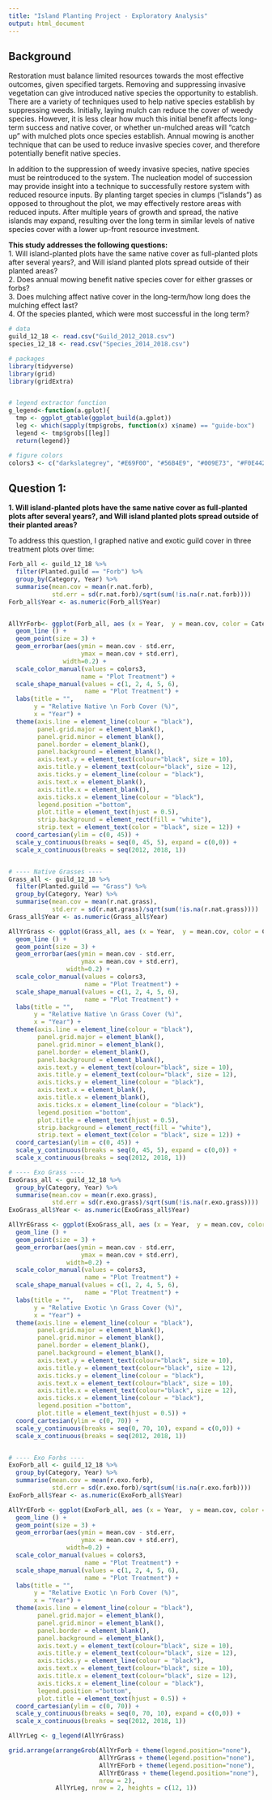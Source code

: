 ```yaml
---
title: "Island Planting Project - Exploratory Analysis"
output: html_document
---
```

  
  
## Background
Restoration must balance limited resources towards the most effective outcomes, given specified targets. Removing and suppressing invasive vegetation can give introduced native species the opportunity to establish. There are a variety of techniques used to help native species establish by suppressing weeds. Initially, laying mulch can reduce the cover of weedy species. However, it is less clear how much this initial benefit affects long-term success and native cover, or whether un-mulched areas will “catch up” with mulched plots once species establish. Annual mowing is another technique that can be used to reduce invasive species cover, and therefore potentially benefit native species.  
  
In addition to the suppression of weedy invasive species, native species must be reintroduced to the system. The nucleation model of succession may provide insight into a technique to successfully restore system with reduced resource inputs. By planting target species in clumps (“islands”) as opposed to throughout the plot, we may effectively restore areas with reduced inputs. After multiple years of growth and spread, the native islands may expand, resulting over the long term in similar levels of native species cover with a lower up-front resource investment.  
  
**This study addresses the following questions:**  
1. Will island-planted plots have the same native cover as full-planted plots after several years?, and Will island planted plots spread outside of their planted areas?  
2. Does annual mowing benefit native species cover for either grasses or forbs?  
3. Does mulching affect native cover in the long-term/how long does the mulching effect last?  
4. Of the species planted, which were most successful in the long term? 
  
  
```r
# data
guild_12_18 <- read.csv("Guild_2012_2018.csv")
species_12_18 <- read.csv("Species_2014_2018.csv")

# packages
library(tidyverse)
library(grid)
library(gridExtra)


# legend extractor function
g_legend<-function(a.gplot){
  tmp <- ggplot_gtable(ggplot_build(a.gplot))
  leg <- which(sapply(tmp$grobs, function(x) x$name) == "guide-box")
  legend <- tmp$grobs[[leg]]
  return(legend)}

# figure colors
colors3 <- c("darkslategrey", "#E69F00", "#56B4E9", "#009E73", "#F0E442", "#0072B2", "#D55E00", "#CC79A7")

```

## Question 1: 
**1. Will island-planted plots have the same native cover as full-planted plots after several years?, and Will island planted plots spread outside of their planted areas?**  

To address this question, I graphed native and exotic guild cover in three treatment plots over time:
  
```r

Forb_all <- guild_12_18 %>%
  filter(Planted.guild == "Forb") %>%
  group_by(Category, Year) %>%
  summarise(mean.cov = mean(r.nat.forb),
            std.err = sd(r.nat.forb)/sqrt(sum(!is.na(r.nat.forb))))
Forb_all$Year <- as.numeric(Forb_all$Year)


AllYrForb<- ggplot(Forb_all, aes (x = Year,  y = mean.cov, color = Category, shape = Category)) +
  geom_line () +
  geom_point(size = 3) +
  geom_errorbar(aes(ymin = mean.cov - std.err, 
                    ymax = mean.cov + std.err),
               width=0.2) +
  scale_color_manual(values = colors3,
                    name = "Plot Treatment") +
  scale_shape_manual(values = c(1, 2, 4, 5, 6),
                     name = "Plot Treatment") +
  labs(title = "",
       y = "Relative Native \n Forb Cover (%)",
       x = "Year") +
  theme(axis.line = element_line(colour = "black"),
        panel.grid.major = element_blank(),
        panel.grid.minor = element_blank(),
        panel.border = element_blank(),
        panel.background = element_blank(),
        axis.text.y = element_text(colour="black", size = 10),
        axis.title.y = element_text(colour="black", size = 12),
        axis.ticks.y = element_line(colour = "black"),
        axis.text.x = element_blank(),
        axis.title.x = element_blank(),
        axis.ticks.x = element_line(colour = "black"),
        legend.position ="bottom",
        plot.title = element_text(hjust = 0.5),
        strip.background = element_rect(fill = "white"),
        strip.text = element_text(color = "black", size = 12)) +
  coord_cartesian(ylim = c(0, 45)) +
  scale_y_continuous(breaks = seq(0, 45, 5), expand = c(0,0)) +
  scale_x_continuous(breaks = seq(2012, 2018, 1))


# ---- Native Grasses ----
Grass_all <- guild_12_18 %>%
  filter(Planted.guild == "Grass") %>%
  group_by(Category, Year) %>%
  summarise(mean.cov = mean(r.nat.grass),
            std.err = sd(r.nat.grass)/sqrt(sum(!is.na(r.nat.grass))))
Grass_all$Year <- as.numeric(Grass_all$Year)

AllYrGrass <- ggplot(Grass_all, aes (x = Year,  y = mean.cov, color = Category, shape = Category)) +
  geom_line () +
  geom_point(size = 3) +
  geom_errorbar(aes(ymin = mean.cov - std.err, 
                    ymax = mean.cov + std.err),
                width=0.2) +
  scale_color_manual(values = colors3,
                     name = "Plot Treatment") +
  scale_shape_manual(values = c(1, 2, 4, 5, 6),
                     name = "Plot Treatment") +
  labs(title = "",
       y = "Relative Native \n Grass Cover (%)",
       x = "Year") +
  theme(axis.line = element_line(colour = "black"),
        panel.grid.major = element_blank(),
        panel.grid.minor = element_blank(),
        panel.border = element_blank(),
        panel.background = element_blank(),
        axis.text.y = element_text(colour="black", size = 10),
        axis.title.y = element_text(colour="black", size = 12),
        axis.ticks.y = element_line(colour = "black"),
        axis.text.x = element_blank(),
        axis.title.x = element_blank(),
        axis.ticks.x = element_line(colour = "black"),
        legend.position ="bottom",
        plot.title = element_text(hjust = 0.5),
        strip.background = element_rect(fill = "white"),
        strip.text = element_text(color = "black", size = 12)) +
  coord_cartesian(ylim = c(0, 45)) +
  scale_y_continuous(breaks = seq(0, 45, 5), expand = c(0,0)) +
  scale_x_continuous(breaks = seq(2012, 2018, 1))

# ---- Exo Grass ---- 
ExoGrass_all <- guild_12_18 %>%
  group_by(Category, Year) %>%
  summarise(mean.cov = mean(r.exo.grass),
            std.err = sd(r.exo.grass)/sqrt(sum(!is.na(r.exo.grass))))
ExoGrass_all$Year <- as.numeric(ExoGrass_all$Year)

AllYrEGrass <- ggplot(ExoGrass_all, aes (x = Year,  y = mean.cov, color = Category, shape = Category)) +
  geom_line () +
  geom_point(size = 3) +
  geom_errorbar(aes(ymin = mean.cov - std.err, 
                    ymax = mean.cov + std.err),
                width=0.2) +
  scale_color_manual(values = colors3,
                     name = "Plot Treatment") +
  scale_shape_manual(values = c(1, 2, 4, 5, 6),
                     name = "Plot Treatment") +
  labs(title = "",
       y = "Relative Exotic \n Grass Cover (%)",
       x = "Year") +
  theme(axis.line = element_line(colour = "black"),
        panel.grid.major = element_blank(),
        panel.grid.minor = element_blank(),
        panel.border = element_blank(),
        panel.background = element_blank(),
        axis.text.y = element_text(colour="black", size = 10),
        axis.title.y = element_text(colour="black", size = 12),
        axis.ticks.y = element_line(colour = "black"),
        axis.text.x = element_text(colour="black", size = 10),
        axis.title.x = element_text(colour="black", size = 12),
        axis.ticks.x = element_line(colour = "black"),
        legend.position ="bottom",
        plot.title = element_text(hjust = 0.5)) +
  coord_cartesian(ylim = c(0, 70)) +
  scale_y_continuous(breaks = seq(0, 70, 10), expand = c(0,0)) +
  scale_x_continuous(breaks = seq(2012, 2018, 1))


# ---- Exo Forbs ---- 
ExoForb_all <- guild_12_18 %>%
  group_by(Category, Year) %>%
  summarise(mean.cov = mean(r.exo.forb),
            std.err = sd(r.exo.forb)/sqrt(sum(!is.na(r.exo.forb))))
ExoForb_all$Year <- as.numeric(ExoForb_all$Year)

AllYrEForb <- ggplot(ExoForb_all, aes (x = Year,  y = mean.cov, color = Category, shape = Category)) +
  geom_line () +
  geom_point(size = 3) +
  geom_errorbar(aes(ymin = mean.cov - std.err, 
                    ymax = mean.cov + std.err),
                width=0.2) +
  scale_color_manual(values = colors3,
                     name = "Plot Treatment") +
  scale_shape_manual(values = c(1, 2, 4, 5, 6),
                     name = "Plot Treatment") +
  labs(title = "",
       y = "Relative Exotic \n Forb Cover (%)",
       x = "Year") +
  theme(axis.line = element_line(colour = "black"),
        panel.grid.major = element_blank(),
        panel.grid.minor = element_blank(),
        panel.border = element_blank(),
        panel.background = element_blank(),
        axis.text.y = element_text(colour="black", size = 10),
        axis.title.y = element_text(colour="black", size = 12),
        axis.ticks.y = element_line(colour = "black"),
        axis.text.x = element_text(colour="black", size = 10),
        axis.title.x = element_text(colour="black", size = 12),
        axis.ticks.x = element_line(colour = "black"),
        legend.position ="bottom",
        plot.title = element_text(hjust = 0.5)) +
  coord_cartesian(ylim = c(0, 70)) +
  scale_y_continuous(breaks = seq(0, 70, 10), expand = c(0,0)) +
  scale_x_continuous(breaks = seq(2012, 2018, 1))

AllYrLeg <- g_legend(AllYrGrass)

grid.arrange(arrangeGrob(AllYrForb + theme(legend.position="none"),
                         AllYrGrass + theme(legend.position="none"),
                         AllYrEForb + theme(legend.position="none"),
                         AllYrEGrass + theme(legend.position="none"),
                         nrow = 2),
             AllYrLeg, nrow = 2, heights = c(12, 1))


```
  
   
   
   